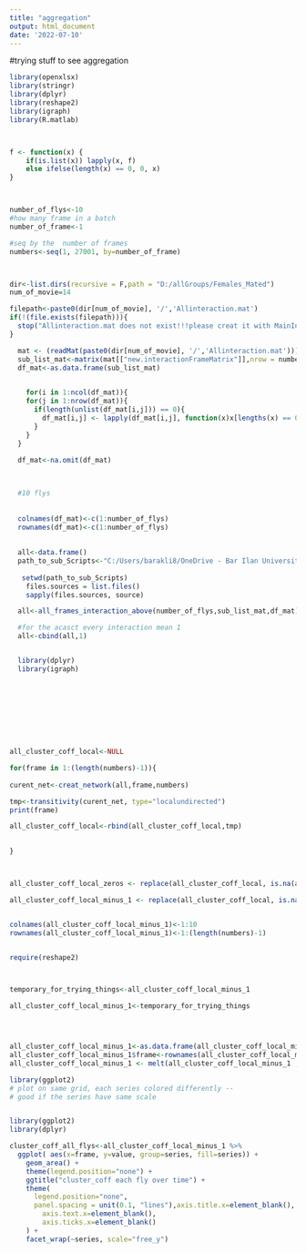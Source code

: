 ```yaml
---
title: "aggregation"
output: html_document
date: '2022-07-10'
---
```


#trying stuff to see aggregation

```r



library(openxlsx)
library(stringr)
library(dplyr)
library(reshape2)
library(igraph)
library(R.matlab)



f <- function(x) {
    if(is.list(x)) lapply(x, f)
    else ifelse(length(x) == 0, 0, x)
}



number_of_flys<-10
#how many frame in a batch
number_of_frame<-1

#seq by the  number of frames
numbers<-seq(1, 27001, by=number_of_frame)



dir<-list.dirs(recursive = F,path = "D:/allGroups/Females_Mated")
num_of_movie=14

filepath<-paste0(dir[num_of_movie], '/','Allinteraction.mat')
if(!(file.exists(filepath))){
  stop("Allinteraction.mat does not exist!!!please creat it with MainInteractionAllNoAngelSub.m ")
}

  mat <- (readMat(paste0(dir[num_of_movie], '/','Allinteraction.mat'))) # read each MAT file
  sub_list_mat<-matrix(mat[["new.interactionFrameMatrix"]],nrow = number_of_flys, ncol = number_of_flys)
  df_mat<-as.data.frame(sub_list_mat)
  

    for(i in 1:ncol(df_mat)){
    for(j in 1:nrow(df_mat)){
      if(length(unlist(df_mat[i,j])) == 0){
        df_mat[i,j] <- lapply(df_mat[i,j], function(x)x[lengths(x) == 0] <- 0)
      }
    }
  }
  
  df_mat<-na.omit(df_mat)

  

  #10 flys
  
  
  colnames(df_mat)<-c(1:number_of_flys)
  rownames(df_mat)<-c(1:number_of_flys)
  
  
  all<-data.frame()
  path_to_sub_Scripts<-"C:/Users/barakli8/OneDrive - Bar Ilan University/Lital/code/interactions_network/dynamic/sub_scripts"
  
   setwd(path_to_sub_Scripts)
    files.sources = list.files()
    sapply(files.sources, source)

  all<-all_frames_interaction_above(number_of_flys,sub_list_mat,df_mat)

  #for the acasct every interaction mean 1 
  all<-cbind(all,1)


  library(dplyr)
  library(igraph)
  
  
  
  
  





```





```r
all_cluster_coff_local<-NULL

for(frame in 1:(length(numbers)-1)){
  
curent_net<-creat_network(all,frame,numbers)

tmp<-transitivity(curent_net, type="localundirected")
print(frame)

all_cluster_coff_local<-rbind(all_cluster_coff_local,tmp)

  
}



all_cluster_coff_local_zeros <- replace(all_cluster_coff_local, is.na(all_cluster_coff_local), 0)

all_cluster_coff_local_minus_1 <- replace(all_cluster_coff_local, is.na(all_cluster_coff_local), -1)


colnames(all_cluster_coff_local_minus_1)<-1:10
rownames(all_cluster_coff_local_minus_1)<-1:(length(numbers)-1)


require(reshape2)



temporary_for_trying_things<-all_cluster_coff_local_minus_1

all_cluster_coff_local_minus_1<-temporary_for_trying_things




all_cluster_coff_local_minus_1<-as.data.frame(all_cluster_coff_local_minus_1)
all_cluster_coff_local_minus_1$frame<-rownames(all_cluster_coff_local_minus_1)
all_cluster_coff_local_minus_1 <- melt(all_cluster_coff_local_minus_1 ,  id.vars = 'frame',variable.name = 'series')

library(ggplot2)
# plot on same grid, each series colored differently -- 
# good if the series have same scale


library(ggplot2)
library(dplyr)

cluster_coff_all_flys<-all_cluster_coff_local_minus_1 %>%
  ggplot( aes(x=frame, y=value, group=series, fill=series)) +
    geom_area() +
    theme(legend.position="none") +
    ggtitle("cluster_coff each fly over time") +
    theme(
      legend.position="none",
      panel.spacing = unit(0.1, "lines"),axis.title.x=element_blank(),
        axis.text.x=element_blank(),
        axis.ticks.x=element_blank()
    ) +
    facet_wrap(~series, scale="free_y")
```

